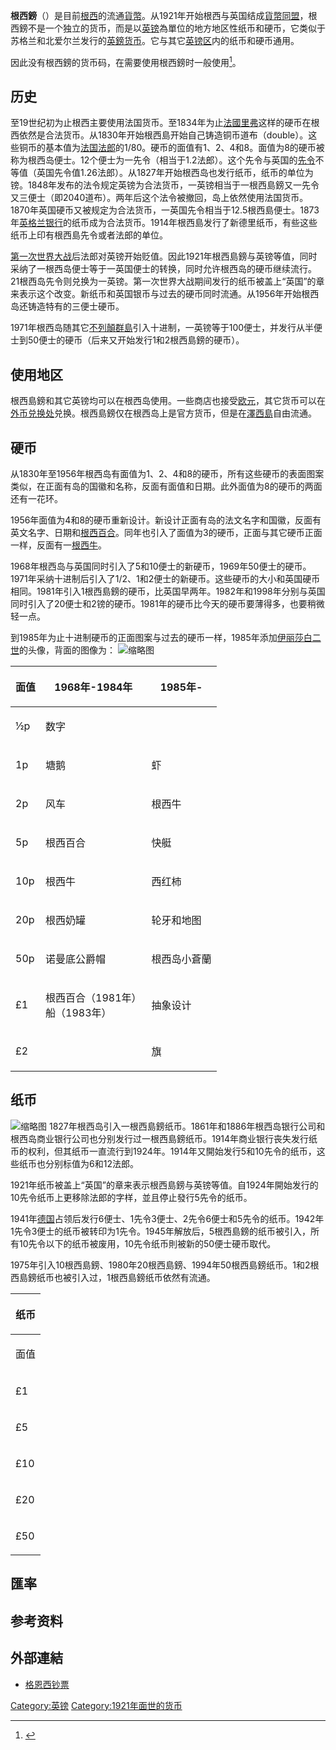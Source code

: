 {{Infobox Currency
| iso_code = 无
| using_countries = ''{{flag|Guernsey}}''（与英镑通用）
| inflation_rate = 3.4%
| inflation_source_date = ''[https://www.cia.gov/library/publications/the-world-factbook/fields/2092.html The World Factbook]''，2006年6月
| pegged_with = 英镑的变种
| subunit_ratio_1 = 1/100
| subunit_name_1 = 便士
| symbol = £
| symbol_subunit_1 = p
| plural =  
| plural_subunit_1 = 便士
| used_coins = 1p, 2p, 5p, 10p, 20p, 50p, £1, £2
| coin_article = Coins of the Guernsey pound
| used_banknotes = £1, £5, £10, £20, £50
| issuing_authority_title = 发行部门
| issuing_authority = 根西财政和资源部
| issuing_authority_website = www.gov.gg
}}
'''根西鎊'''（{{lang-en|Guernsey pound}}）是目前[[根西|根西]]的流通[[貨幣|貨幣]]。从1921年开始根西与英国结成[[貨幣同盟|貨幣同盟]]，根西鎊不是一个独立的货币，而是以[[英镑|英镑]]為單位的地方地区性纸币和硬币，它类似于苏格兰和北爱尔兰发行的[[英鎊紙幣|英鎊货币]]。它与其它[[英镑区|英镑区]]内的纸币和硬币通用。

因此{{lang|en|[[ISO_4217|ISO 4217]]}}没有根西鎊的货币码，在需要使用根西鎊时一般使用{{lang|en|GGP}}<ref>{{cite web|title=Lloyds TSB - Countries' currencies and codes|url=http://www.lloydstsbcorporatemarkets.com/glossary/currencies.asp|accessdate=2006-09-12|archiveurl=https://web.archive.org/web/20061031165137/http://www.lloydstsbcorporatemarkets.com/glossary/currencies.asp|archivedate=2006-10-31|deadurl=yes}}</ref>。

== 历史 ==
至19世纪初为止根西主要使用法国货币。至1834年为止[[里弗尔|法國里弗]]这样的硬币在根西依然是合法货币。从1830年开始根西島开始自己铸造铜币道布（double）。这些铜币的基本值为[[法国法郎|法国法郎]]的1/80。硬币的面值有1、2、4和8。面值为8的硬币被称为根西岛便士。12个便士为一先令（相当于1.2法郎）。这个先令与英国的[[先令|先令]]不等值（英国先令值1.26法郎）。从1827年开始根西岛也发行纸币，纸币的单位为镑。1848年发布的法令规定英镑为合法货币，一英镑相当于一根西島鎊又一先令又三便士（即2040道布）。两年后这个法令被撤回，岛上依然使用法国货币。1870年英国硬币又被规定为合法货币，一英国先令相当于12.5根西島便士。1873年[[英格兰银行|英格兰银行]]的纸币成为合法货币。1914年根西島发行了新德里纸币，有些这些纸币上印有根西島先令或者法郎的单位。

[[第一次世界大战|第一次世界大战]]后法郎对英镑开始贬值。因此1921年根西島鎊与英镑等值，同时采纳了一根西岛便士等于一英国便士的转换，同时允许根西岛的硬币继续流行。21根西岛先令则兑换为一英镑。第一次世界大战期间发行的纸币被盖上“英国”的章来表示这个改变。新纸币和英国银币与过去的硬币同时流通。从1956年开始根西岛还铸造特有的三便士硬币。

1971年根西岛随其它[[不列顛群島|不列顛群島]]引入十进制，一英镑等于100便士，并发行从半便士到50便士的硬币（后来又开始发行1和2根西島鎊的硬币）。

== 使用地区 ==
根西島鎊和其它英镑均可以在根西岛使用。一些商店也接受[[欧元|欧元]]，其它货币可以在[[外币兑换处|外币兑换处]]兑换。根西島鎊仅在根西岛上是官方货币，但是在[[澤西島|澤西島]]自由流通。

== 硬币 ==
从1830年至1956年根西岛有面值为1、2、4和8的硬币，所有这些硬币的表面图案类似，在正面有岛的国徽和名称，反面有面值和日期。此外面值为8的硬币的两面还有一花环。

1956年面值为4和8的硬币重新设计。新设计正面有岛的法文名字和国徽，反面有英文名字、日期和[[根西百合|根西百合]]。同年也引入了面值为3的硬币，正面与其它硬币正面一样，反面有一[[根西牛|根西牛]]。

1968年根西岛与英国同时引入了5和10便士的新硬币，1969年50便士的硬币。1971年采纳十进制后引入了1/2、1和2便士的新硬币。这些硬币的大小和英国硬币相同。1981年引入1根西島鎊的硬币，比英国早两年。1982年和1998年分别与英国同时引入了20便士和2镑的硬币。1981年的硬币比今天的硬币要薄得多，也要稍微轻一点。

到1985年为止十进制硬币的正面图案与过去的硬币一样，1985年添加[[伊丽莎白二世|伊丽莎白二世]]的头像，背面的图像为：
[[File:Guernsey_pound_coin_set.png|缩略图]]
{|class="wikitable" style="font-size: 90%"
|-
!面值!!1968年-1984年!!1985年-
|-
|½p||数字||
|-
|1p||塘鹅||虾
|-
|2p||风车||根西牛
|-
|5p||根西百合||快艇
|-
|10p||根西牛||西红柿
|-
|20p||根西奶罐||轮牙和地图
|-
|50p||诺曼底公爵帽||根西岛小蒼蘭
|-
|£1||根西百合（1981年）<br />船（1983年）||抽象设计
|-
|£2|| ||旗
|}

== 纸币 ==
[[File:Guernsey_pound_banknote_set.jpg|缩略图]]
1827年根西岛引入一根西島鎊纸币。1861年和1886年根西岛银行公司和根西岛商业银行公司也分别发行过一根西島鎊纸币。1914年商业银行丧失发行纸币的权利，但其纸币一直流行到1924年。1914年又開始发行5和10先令的纸币，这些纸币也分别标值为6和12法郎。

1921年纸币被盖上“英国”的章来表示根西島鎊与英镑等值。自1924年開始发行的10先令纸币上更移除法郎的字样，並且停止發行5先令的纸币。

1941年[[德国|德国]]占领后发行6便士、1先令3便士、2先令6便士和5先令的纸币。1942年1先令3便士的纸币被转印为1先令。1945年解放后，5根西島鎊的纸币被引入，所有10先令以下的纸币被废用，10先令纸币則被新的50便士硬币取代。

1975年引入10根西島鎊、1980年20根西島鎊、1994年50根西島鎊纸币。1和2根西島鎊纸币也被引入过，1根西島鎊纸币依然有流通。
{|class="wikitable" style="font-size: 90%"
|-
!colspan="5"|纸币
|-
! 面值!! 大小!! 主要颜色 !! 正面!! 反面
|-
| £1 || 128 x 65 mm || 绿色|| 聖彼得港市场 || {{lang|en|Daniel De Lisle Brock}}<br />根西岛总督，1762年-1842年<br />1840年圣彼得港皇家法院
|-
| £5 || 137 x 70 mm || 粉色|| 伊丽莎白二世<br />教堂 || 格蕾堡<br />1862年灯塔
|-
| £10 || 142 x 75 mm || 蓝色和橙色 || 伊丽莎白二世<br />伊丽莎白学院 || 公园<br />水磨房<br />{{lang|fr|Le Trepid Dolmen}}
|-
| £20 || 150 x 80 mm || 粉色|| 伊丽莎白二世<br />圣詹姆斯音乐厅 || 城堡<br />教堂
|-
| £50 || 156 x 85 mm || 棕色|| 伊丽莎白二世<br />皇家法庭建筑 || {{lang|en|Point de la Mare}}<br />{{lang|en|St La Gran'mère}}<br />信件<br />教堂
|}
== 匯率 ==
{{Exchange Rate|GGP}}
== 参考资料 ==
<references/>

== 外部連結 ==
{{Standard numismatics external links
| world_coin_gallery_1_url  = Guernsey
| world_coin_gallery_1_name = Guernsey
| banknote_world_1_url      = guernsey
| banknote_world_1_name     = Guernsey
| dollarization_1_url       = 
| dollarization_1_name      = 
| gfd_1_url                 = Guernsey
| gfd_1_name                = Guernsey
| gfd_data_1_url            = 
| gfd_data_1_name           = 
| show_gfd_excel            = Y
}}
* [http://www.bis-ans-ende-der-welt.net/Guernsey-B-En.htm 格恩西钞票] {{Wayback|url=http://www.bis-ans-ende-der-welt.net/Guernsey-B-En.htm |date=20201027153429 }} {{en}}{{de}}

{{Currencies of Europe|nocat}}
{{镑|nocat}}
[[Category:英镑|Category:英镑]]
[[Category:1921年面世的货币|Category:1921年面世的货币]]